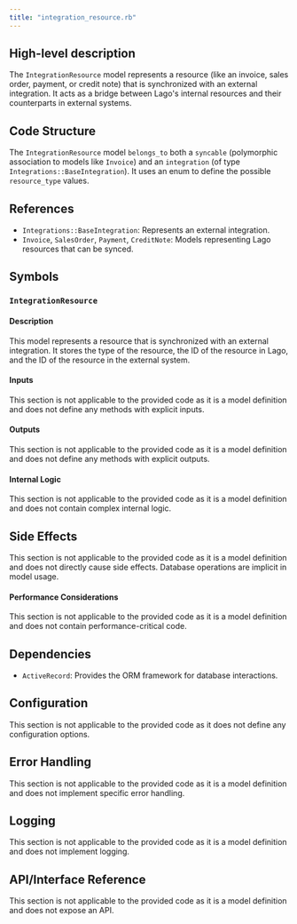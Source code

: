 ```yaml
---
title: "integration_resource.rb"
---
```


## High-level description
The `IntegrationResource` model represents a resource (like an invoice, sales order, payment, or credit note) that is synchronized with an external integration. It acts as a bridge between Lago's internal resources and their counterparts in external systems.

## Code Structure
The `IntegrationResource` model `belongs_to` both a `syncable` (polymorphic association to models like `Invoice`) and an `integration` (of type `Integrations::BaseIntegration`). It uses an enum to define the possible `resource_type` values.

## References
- `Integrations::BaseIntegration`: Represents an external integration.
- `Invoice`, `SalesOrder`, `Payment`, `CreditNote`: Models representing Lago resources that can be synced.

## Symbols

### `IntegrationResource`
#### Description
This model represents a resource that is synchronized with an external integration. It stores the type of the resource, the ID of the resource in Lago, and the ID of the resource in the external system.

#### Inputs
This section is not applicable to the provided code as it is a model definition and does not define any methods with explicit inputs.

#### Outputs
This section is not applicable to the provided code as it is a model definition and does not define any methods with explicit outputs.

#### Internal Logic
This section is not applicable to the provided code as it is a model definition and does not contain complex internal logic.

## Side Effects
This section is not applicable to the provided code as it is a model definition and does not directly cause side effects. Database operations are implicit in model usage.

#### Performance Considerations
This section is not applicable to the provided code as it is a model definition and does not contain performance-critical code.

## Dependencies
- `ActiveRecord`: Provides the ORM framework for database interactions.

## Configuration
This section is not applicable to the provided code as it does not define any configuration options.

## Error Handling
This section is not applicable to the provided code as it is a model definition and does not implement specific error handling.

## Logging
This section is not applicable to the provided code as it is a model definition and does not implement logging.

## API/Interface Reference
This section is not applicable to the provided code as it is a model definition and does not expose an API.
